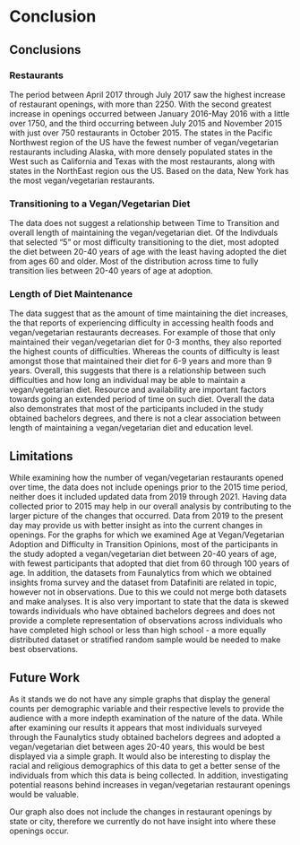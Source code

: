 # Conclusion

## Conclusions
### Restaurants
The period between April 2017 through July 2017 saw the highest increase of restaurant openings, with more than 2250. With the second greatest increase in openings occurred between January 2016-May 2016 with a little over 1750, and the third occurring between July 2015 and November 2015 with just over 750 restaurants in October 2015. The states in the Pacific Northwest region of the US have the fewest number of vegan/vegetarian restaurants including Alaska, with more densely populated states in the West such as California and Texas with the most restaurants, along with states in the NorthEast region ous the US. Based on the data, New York has the most vegan/vegetarian restaurants.

### Transitioning to a Vegan/Vegetarian Diet
The data does not suggest a relationship between Time to Transition and overall length of maintaining the vegan/vegetarian diet. Of the Indivduals that selected "5" or most difficulty transitioning to the diet, most adopted the diet between 20-40 years of age with the least having adopted the diet from ages 60 and older. Most of the distribution across time to fully transition lies between 20-40 years of age at adoption. 

### Length of Diet Maintenance
The data suggest that as the amount of time maintaining the diet increases, the that reports of experiencing difficulty in accessing health foods and vegan/vegetarian restaurants decreases. For example of those that only maintained their vegan/vegetarian diet for 0-3 months, they also reported the highest counts of difficulties. Whereas the counts of difficulty is least amongst those that maintained their diet for 6-9 years and more than 9 years. Overall, this suggests that there is a relationship between such difficulties and how long an individual may be able to maintain a vegan/vegetarian diet. Resource and availability are important factors towards going an extended period of time on such diet. Overall the data also demonstrates that most of the participants included in the study obtained bachelors degrees, and there is not a clear association between length of maintaining a vegan/vegetarian diet and education level.


## Limitations

While examining how the number of vegan/vegetarian restaurants opened over time, the data does not include openings prior to the 2015 time period, neither does it included updated data from 2019 through 2021. Having data collected prior to 2015 may help in our overall analysis by contributing to the larger picture of the changes that occurred. Data from 2019 to the present day may provide us with better insight as into the current changes in openings. For the graphs for which we examined Age at Vegan/Vegetarian Adoption and Difficulty in Transition Opinions, most of the participants in the study adopted a vegan/vegetarian diet between 20-40 years of age, with fewest participants that adopted that diet from 60 through 100 years of age. In addition, the datasets from Faunalytics from which we obtained insights froma survey and the dataset from Datafiniti are related in topic, however not in observations. Due to this we could not merge both datasets and make analyses. It is also very important to state that the data is skewed towards individuals who have obtained bachelors degrees and does not provide a complete representation of observations across individuals who have completed high school or less than high school - a more equally distributed dataset or stratified random sample would be needed to make best observations. 

## Future Work
As it stands we do not have any simple graphs that display the general counts per demographic variable and their respective levels to provide the audience with a more indepth examination of the nature of the data. While after examining our results it appears that most individuals surveyed through the Faunalytics study obtained bachelors degrees and adopted a vegan/vegetarian diet between ages 20-40 years, this would be best displayed via a simple graph. It would also be interesting to display the racial and religious demographics of this data to get a better sense of the individuals from which this data is being collected. In addition, investigating potential reasons behind increases in vegan/vegetarian restaurant openings would be valuable.

Our graph also does not include the changes in restaurant openings by state or city, therefore we currently do not have insight into where these openings occur.
